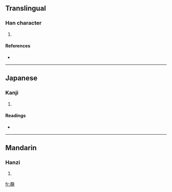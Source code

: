 ==Translingual==

===Han character===
{{Han char|rn=37|rad=大|as=09|sn=12|four=|canj=一大日月 (MKAB)}}

# {{defn|Han|sort=大09}}

====References====
* {{Han ref|kx=0253.110|dkj=05966|dj=0515.020|hdz=21516.010|uh=5963|ud=22883}}

----

==Japanese==

===Kanji===
{{ja-kanji|grade=|rs=大09}}

# {{defn|Japanese}}

====Readings====
* {{ja-readings|on=[[わん]] (wan), [[こう]] (kō)|kun=[[あきらか]] (akiraka)}}

----

==Mandarin==

===Hanzi===
{{cmn-hanzi|pin=[[wěng]] ([[weng3]])|wg=weng<sup>3</sup>}}

# {{defn|Mandarin}}

[[fr:奣]]